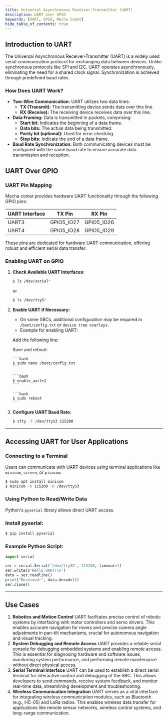 ```yaml
---
title: Universal Asynchronous Receiver-Transmitter (UART)
description: UART over GPIO
keywords: [UART, GPIO, Mecha Comet]
hide_table_of_contents: true
---
```


## **Introduction to UART**

The Universal Asynchronous Receiver-Transmitter (UART) is a widely used serial communication protocol for exchanging data between devices. Unlike synchronous protocols like SPI and I2C, UART operates asynchronously, eliminating the need for a shared clock signal. Synchronization is achieved through predefined baud rates.

### How Does UART Work?

- **Two-Wire Communication:** UART utilizes two data lines:
  - **TX (Transmit):** The transmitting device sends data over this line.
  - **RX (Receive):** The receiving device receives data over this line.
- **Data Framing:** Data is transmitted in packets, comprising:
  - **Start bit:** Indicates the beginning of a data frame.
  - **Data bits:** The actual data being transmitted.
  - **Parity bit (optional):** Used for error checking.
  - **Stop bits:** Indicate the end of a data frame.
- **Baud Rate Synchronization:** Both communicating devices must be configured with the same baud rate to ensure accurate data transmission and reception.

## UART Over GPIO

### UART Pin Mapping

Mecha comet provides hardware UART functionality through the following GPIO pins:

| UART Interface | TX Pin     | RX Pin     |
| -------------- | ---------- | ---------- |
| UART3          | GPIO5_IO27 | GPIO5_IO26 |
| UART4          | GPIO5_IO28 | GPIO5_IO29 |

These pins are dedicated for hardware UART communication, offering robust and efficient serial data transfer.

### Enabling UART on GPIO

1.  **Check Available UART Interfaces:**

    ```bash
    $ ls /dev/serial*
    ```

    or

    ```bash
    $ ls /dev/ttyS*
    ```

2.  **Enable UART if Necessary:**

    - On some SBCs, additional configuration may be required in `/boot/config.txt` or `device tree overlays`.
    - Example for enabling UART:

    Add the following line:

    Save and reboot:

        ```bash
        $ sudo nano /boot/config.txt
        ```

        ```bash
        $ enable_uart=1
        ```

        ```bash
        $ sudo reboot
        ```

3.  **Configure UART Baud Rate:**

    ```bash
    $ stty -F /dev/ttyS3 115200
    ```

---

## Accessing UART for User Applications

### Connecting to a Terminal

Users can communicate with UART devices using terminal applications like `minicom`, `screen`, or `picocom`.

```bash
$ sudo apt install minicom
$ minicom -b 115200 -D /dev/ttyS3
```

### Using Python to Read/Write Data

Python's `pyserial` library allows direct UART access.

### Install pyserial:

```python
$ pip install pyserial
```

### Example Python Script:

```python
import serial

ser = serial.Serial('/dev/ttyS3', 115200, timeout=1)
ser.write(b'Hello UART!\n')
data = ser.readline()
print("Received:", data.decode())
ser.close()
```

---

## Use Cases

1. **Robotics and Motion Control**
   UART facilitates precise control of robotic systems by interfacing with motor controllers and servo drivers. This enables accurate navigation for rovers and precise camera angle adjustments in pan-tilt mechanisms, crucial for autonomous navigation and visual tracking.
2. **System Debugging and Remote Access**
   UART provides a reliable serial console for debugging embedded systems and enabling remote access. This is essential for diagnosing hardware and software issues, monitoring system performance, and performing remote maintenance without direct physical access.
3. **Serial Terminal Interface**
   UART can be used to establish a direct serial terminal for interactive control and debugging of the SBC. This allows developers to send commands, receive system feedback, and monitor real-time data, streamlining development and troubleshooting.
4. **Wireless Communication Integration**
   UART serves as a vital interface for integrating wireless communication modules, such as Bluetooth (e.g., HC-05) and LoRa radios. This enables wireless data transfer for applications like remote sensor networks, wireless control systems, and long-range communication.
